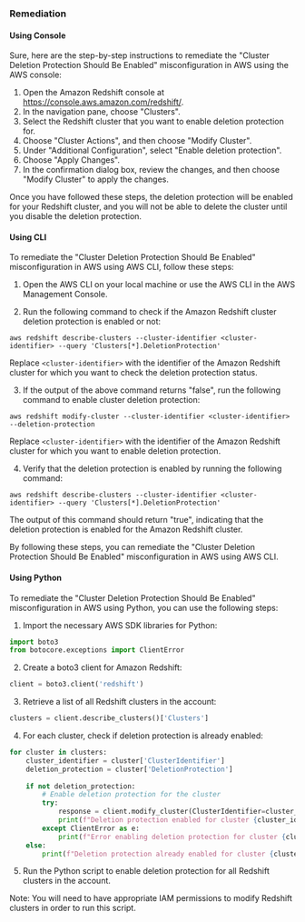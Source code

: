 ### Remediation

#### Using Console

Sure, here are the step-by-step instructions to remediate the "Cluster Deletion Protection Should Be Enabled" misconfiguration in AWS using the AWS console:

1. Open the Amazon Redshift console at https://console.aws.amazon.com/redshift/.
2. In the navigation pane, choose "Clusters".
3. Select the Redshift cluster that you want to enable deletion protection for.
4. Choose "Cluster Actions", and then choose "Modify Cluster".
5. Under "Additional Configuration", select "Enable deletion protection".
6. Choose "Apply Changes".
7. In the confirmation dialog box, review the changes, and then choose "Modify Cluster" to apply the changes.

Once you have followed these steps, the deletion protection will be enabled for your Redshift cluster, and you will not be able to delete the cluster until you disable the deletion protection.

#### Using CLI

To remediate the "Cluster Deletion Protection Should Be Enabled" misconfiguration in AWS using AWS CLI, follow these steps:

1. Open the AWS CLI on your local machine or use the AWS CLI in the AWS Management Console.

2. Run the following command to check if the Amazon Redshift cluster deletion protection is enabled or not:

```
aws redshift describe-clusters --cluster-identifier <cluster-identifier> --query 'Clusters[*].DeletionProtection'
```

Replace `<cluster-identifier>` with the identifier of the Amazon Redshift cluster for which you want to check the deletion protection status.

3. If the output of the above command returns "false", run the following command to enable cluster deletion protection:

```
aws redshift modify-cluster --cluster-identifier <cluster-identifier> --deletion-protection
```

Replace `<cluster-identifier>` with the identifier of the Amazon Redshift cluster for which you want to enable deletion protection.

4. Verify that the deletion protection is enabled by running the following command:

```
aws redshift describe-clusters --cluster-identifier <cluster-identifier> --query 'Clusters[*].DeletionProtection'
```

The output of this command should return "true", indicating that the deletion protection is enabled for the Amazon Redshift cluster.

By following these steps, you can remediate the "Cluster Deletion Protection Should Be Enabled" misconfiguration in AWS using AWS CLI.

#### Using Python

To remediate the "Cluster Deletion Protection Should Be Enabled" misconfiguration in AWS using Python, you can use the following steps:

1. Import the necessary AWS SDK libraries for Python:

```python
import boto3
from botocore.exceptions import ClientError
```

2. Create a boto3 client for Amazon Redshift:

```python
client = boto3.client('redshift')
```

3. Retrieve a list of all Redshift clusters in the account:

```python
clusters = client.describe_clusters()['Clusters']
```

4. For each cluster, check if deletion protection is already enabled:

```python
for cluster in clusters:
    cluster_identifier = cluster['ClusterIdentifier']
    deletion_protection = cluster['DeletionProtection']
    
    if not deletion_protection:
        # Enable deletion protection for the cluster
        try:
            response = client.modify_cluster(ClusterIdentifier=cluster_identifier, DeletionProtection=True)
            print(f"Deletion protection enabled for cluster {cluster_identifier}")
        except ClientError as e:
            print(f"Error enabling deletion protection for cluster {cluster_identifier}: {e}")
    else:
        print(f"Deletion protection already enabled for cluster {cluster_identifier}")
```

5. Run the Python script to enable deletion protection for all Redshift clusters in the account.

Note: You will need to have appropriate IAM permissions to modify Redshift clusters in order to run this script.

